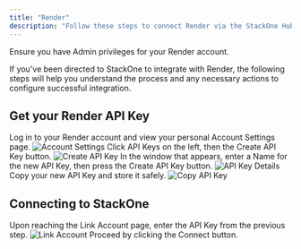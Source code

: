 ```yaml
---
title: "Render"
description: "Follow these steps to connect Render via the StackOne Hub successfully."
---
```



<Warning>
  Ensure you have Admin privileges for your Render account.
</Warning>

If you've been directed to StackOne to integrate with Render, the following steps will help you understand the process and any necessary actions to configure successful integration.

## Get your Render API Key

<Steps>
  <Step title="Log in to Render">
    Log in to your Render account and view your personal Account Settings page.
    <Frame>
      <img className='rounded-md' style={{ margin: '0 auto', border: '1px solid #efefef' }} alt="Account Settings" src="/images/render/image1.png" />
    </Frame>
  </Step>

  <Step title="Create API Key">
    Click API Keys on the left, then the Create API Key button.
    <Frame>
      <img className='rounded-md' style={{ margin: '0 auto', border: '1px solid #efefef' }} alt="Create API Key" src="/images/render/image2.png" />
    </Frame>
  </Step>

  <Step title="Enter API Key Details">
    In the window that appears, enter a Name for the new API Key, then press the Create API Key button.
    <Frame>
      <img className='rounded-md' style={{ margin: '0 auto', border: '1px solid #efefef' }} alt="API Key Details" src="/images/render/image3.png" />
    </Frame>
  </Step>

  <Step title="Copy API Key">
    Copy your new API Key and store it safely.
    <Frame>
      <img className='rounded-md' style={{ margin: '0 auto', border: '1px solid #efefef' }} alt="Copy API Key" src="/images/render/image4.png" />
    </Frame>
  </Step>
</Steps>

## Connecting to StackOne

<Steps>
  <Step title="Enter API Key">
    Upon reaching the Link Account page, enter the API Key from the previous step.
    <Frame>
      <img className='rounded-md' style={{ margin: '0 auto', border: '1px solid #efefef' }} alt="Link Account" src="/images/render/image5.png" />
    </Frame>
  </Step>

  <Step title="Connect">
    Proceed by clicking the Connect button.
  </Step>
</Steps>

<IntegrationFooter />

